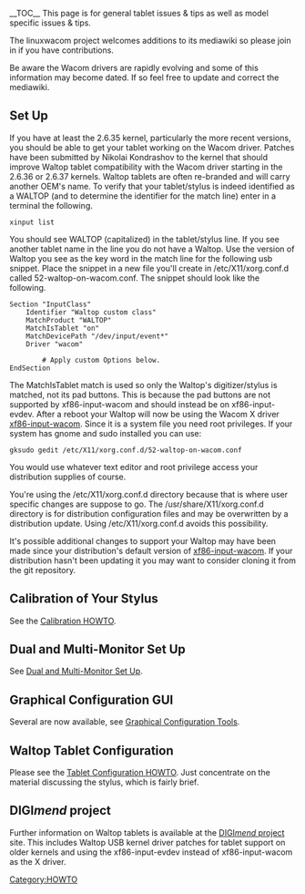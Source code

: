 __TOC__
This page is for general tablet issues & tips as well as model specific issues & tips.

The linuxwacom project welcomes additions to its mediawiki so please join in if you have contributions.

Be aware the Wacom drivers are rapidly evolving and some of this information may become dated.  If so feel free to update and correct the mediawiki.

== Set Up ==
If you have at least the 2.6.35 kernel, particularly the more recent versions, you should be able to get your tablet working on the Wacom driver.  Patches have been submitted by Nikolai Kondrashov to the kernel that should improve Waltop tablet compatibility with the Wacom driver starting in the 2.6.36 or 2.6.37 kernels. Waltop tablets are often re-branded and will carry another OEM's name.  To verify that your tablet/stylus is indeed identified as a WALTOP (and to determine the identifier for the match line) enter in a terminal the following.
<pre>
xinput list
</pre>
You should see WALTOP (capitalized) in the tablet/stylus line.  If you see another tablet name in the line you do not have a Waltop.  Use the version of Waltop you see as the key word in the match line for the following usb snippet.  Place the snippet in a new file you'll create in /etc/X11/xorg.conf.d called 52-waltop-on-wacom.conf.  The snippet should look like the following.
{{Tip|text=A kernel bug in 2.6.35 and 2.6.36 causes both stylus buttons to emit the same button number despite being set to different values. This is fixed in 2.6.37 with backport patches available on the [http://sourceforge.net/apps/mediawiki/digimend/index.php?title=Kernel_patches DIGI''mend'' project] site.}}
<pre>
Section "InputClass"
	Identifier "Waltop custom class"
	MatchProduct "WALTOP"
	MatchIsTablet "on"
	MatchDevicePath "/dev/input/event*"
	Driver "wacom"

        # Apply custom Options below.
EndSection
</pre>
The MatchIsTablet match is used so only the Waltop's digitizer/stylus is matched, not its pad buttons.  This is because the pad buttons are not supported by xf86-input-wacom and should instead be on xf86-input-evdev.  After a reboot your Waltop will now be using the Wacom X driver [[xf86-input-wacom]].  Since it is a system file you need root privileges.  If your system has gnome and sudo installed you can use:
<pre>
gksudo gedit /etc/X11/xorg.conf.d/52-waltop-on-wacom.conf
</pre>
You would use whatever text editor and root privilege access your distribution supplies of course.

You're using the /etc/X11/xorg.conf.d directory because that is where user specific changes are suppose to go.  The /usr/share/X11/xorg.conf.d directory is for distribution configuration files and may be overwritten by a distribution update.  Using /etc/X11/xorg.conf.d avoids this possibility.

It's possible additional changes to support your Waltop may have been made since your distribution's default version of [[xf86-input-wacom]].  If your distribution hasn't been updating it you may want to consider cloning it from the git repository.

== Calibration of Your Stylus ==
See the [[Calibration|Calibration HOWTO]].

== Dual and Multi-Monitor Set Up ==
See [[Dual and Multi-Monitor Set Up]].

== Graphical Configuration GUI ==
Several are now available, see [[External applications#Graphical Configuration Tools|Graphical Configuration Tools]].

==  Waltop Tablet Configuration ==
Please see the [[Tablet Configuration|Tablet Configuration HOWTO]].  Just concentrate on the material discussing the stylus, which is fairly brief.

== DIGI''mend'' project ==
Further information on Waltop tablets is available at the [https://sourceforge.net/apps/mediawiki/digimend/index.php?title=DIGImend DIGI''mend'' project] site.  This includes Waltop USB kernel driver patches for tablet support on older kernels and using the xf86-input-evdev instead of xf86-input-wacom as the X driver.


[[Category:HOWTO]]